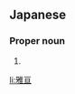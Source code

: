 ==Japanese==
{{ja-kanjitab|まさ|のぶ}}

===Proper noun===
{{ja-pos|proper|まさのぶ}}

# {{given name|male|lang=ja|sort=まさのぶ}}

[[li:雅亘]]